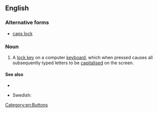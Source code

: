 ==English==

===Alternative forms===
* [[caps lock]]

===Noun===
{{en-noun|head=[[caps|Caps]] [[lock|Lock]]}}

# {{computing}} A [[lock key]] on a computer [[keyboard]], which when pressed causes all subsequently typed letters to be [[capitalised]] on the screen.

====See also====
* {{list|en|computer keys}}

{{trans-top|key}}
* Swedish: {{t|sv|skiftlås|n}}
{{trans-mid}}
{{trans-bottom}}

[[Category:en:Buttons]]